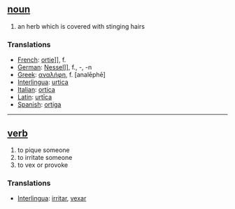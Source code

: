 == [[noun]] ==
# an herb which is covered with stinging hairs

=== Translations === 
 
*[[French]]: [[ortie]]]], f. 
*[[German]]: [[Nessel]]]], f., -, -n 
*[[Greek]]: [[αναλήφη]], f. [analēphē]
*[[Interlingua]]: [[urtica]] 
*[[Italian]]: [[ortica]] 
*[[Latin]]: [[urtīca]] 
*[[Spanish]]: [[ortiga]] 

----

== [[verb]] ==
# to pique someone
# to irritate someone
# to vex or provoke 

=== Translations ===
*[[Interlingua]]: [[irritar]], [[vexar]]